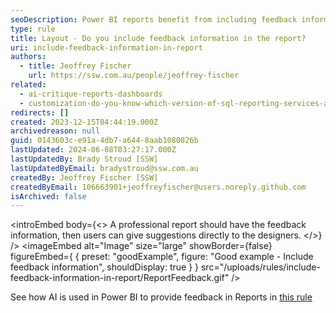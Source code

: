```yaml
---
seoDescription: Power BI reports benefit from including feedback information, enabling designers to receive direct suggestions and improve their work.
type: rule
title: Layout - Do you include feedback information in the report?
uri: include-feedback-information-in-report
authors:
  - title: Jeoffrey Fischer
    url: https://ssw.com.au/people/jeoffrey-fischer
related:
  - ai-critique-reports-dashboards
  - customization-do-you-know-which-version-of-sql-reporting-services-and-visual-studio-you-are-using
redirects: []
created: 2023-12-15T04:44:19.000Z
archivedreason: null
guid: 0143603c-e91a-4db7-a644-8aab1080826b
lastUpdated: 2024-06-08T03:27:17.000Z
lastUpdatedBy: Brady Stroud [SSW]
lastUpdatedByEmail: bradystroud@ssw.com.au
createdBy: Jeoffrey Fischer [SSW]
createdByEmail: 106663901+jeoffreyfischer@users.noreply.github.com
isArchived: false
---
```


<introEmbed
  body={<>
A professional report should have the feedback information, then users can give suggestions directly to the designers.
  </>}
/>
<imageEmbed
  alt="Image"
  size="large"
  showBorder={false}
  figureEmbed={ {
    preset: "goodExample",
    figure: "Good example - Include feedback information",
    shouldDisplay: true
  } }
  src="/uploads/rules/include-feedback-information-in-report/ReportFeedback.gif"
/>

See how AI is used in Power BI to provide feedback in Reports in [this rule](/rules-to-better-power-bi/)
